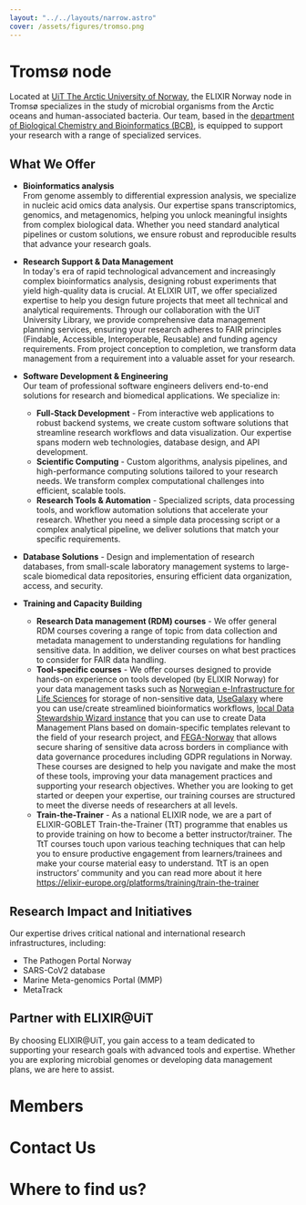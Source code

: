 ```yaml
---
layout: "../../layouts/narrow.astro"
cover: /assets/figures/tromso.png
---
```



# Tromsø node

Located at [UiT The Arctic University of Norway](https://en.uit.no/startsida), the ELIXIR Norway node in Tromsø specializes in the study of microbial organisms from the Arctic oceans and human-associated bacteria. Our team, based in the [department of Biological Chemistry and Bioinformatics (BCB)](https://uit.no/research/bcb), is equipped to support your research with a range of specialized services.

## What We Offer
- **Bioinformatics analysis** <br>
    From genome assembly to differential expression analysis, we specialize in nucleic acid omics data analysis. Our expertise spans transcriptomics, genomics, and metagenomics, helping you unlock meaningful insights from complex biological data. Whether you need standard analytical pipelines or custom solutions, we ensure robust and reproducible results that advance your research goals.

- **Research Support & Data Management** <br>
    In today's era of rapid technological advancement and increasingly complex bioinformatics analysis, designing robust experiments that yield high-quality data is crucial. At ELIXIR UIT, we offer specialized expertise to help you design future projects that meet all technical and analytical requirements. Through our collaboration with the UiT University Library, we provide comprehensive data management planning services, ensuring your research adheres to FAIR principles (Findable, Accessible, Interoperable, Reusable) and funding agency requirements. From project conception to completion, we transform data management from a requirement into a valuable asset for your research.

- **Software Development & Engineering** <br>
    Our team of professional software engineers delivers end-to-end solutions for research and biomedical applications. We specialize in:
    - **Full-Stack Development** - From interactive web applications to robust backend systems, we create custom software solutions that streamline research workflows and data visualization. Our expertise spans modern web technologies, database design, and API development.
    - **Scientific Computing** - Custom algorithms, analysis pipelines, and high-performance computing solutions tailored to your research needs. We transform complex computational challenges into efficient, scalable tools.
    - **Research Tools & Automation** - Specialized scripts, data processing tools, and workflow automation solutions that accelerate your research. Whether you need a simple data processing script or a complex analytical pipeline, we deliver solutions that match your specific requirements.
- **Database Solutions** - Design and implementation of research databases, from small-scale laboratory management systems to large-scale biomedical data repositories, ensuring efficient data organization, access, and security.

- **Training and Capacity Building** <br>
    - **Research Data management (RDM) courses** - We offer general RDM courses covering a range of topic from data collection and metadata management to understanding regulations for handling sensitive data. In addition, we deliver courses on what best practices to consider for FAIR data handling.
    - **Tool-specific courses** - We offer courses designed to provide hands-on experience on tools developed (by ELIXIR Norway) for your data management tasks such as [Norwegian e-Infrastructure for Life Sciences](https://nels.bioinfo.no/) for storage of non-sensitive data, [UseGalaxy](https://galaxyproject.org/use/usegalaxy-no/) where you can use/create streamlined bioinformatics workflows, [local Data Stewardship Wizard instance](https://norway.dsw.elixir-europe.org/wizard/) that you can use to create Data Management Plans based on domain-specific templates relevant to the field of your research project, and [FEGA-Norway](https://ega.elixir.no/) that allows secure sharing of sensitive data across borders in compliance with data governance procedures including GDPR regulations in Norway. 
These courses are designed to help you navigate and make the most of these tools, improving your data management practices and supporting your research objectives. Whether you are looking to get started or deepen your expertise, our training courses are structured to meet the diverse needs of researchers at all levels.
    - **Train-the-Trainer** - As a national ELIXIR node, we are a part of ELIXIR-GOBLET Train-the-Trainer (TtT) programme that enables us to provide training on how to become a better instructor/trainer. The TtT courses touch upon various teaching techniques that can help you to ensure productive engagement from learners/trainees and make your course material easy to understand. TtT is an open instructors’ community and you can read more about it here https://elixir-europe.org/platforms/training/train-the-trainer 

## Research Impact and Initiatives
Our expertise drives critical national and international research infrastructures, including:
- The Pathogen Portal Norway
- SARS-CoV2 database
- Marine Meta-genomics Portal (MMP)
- MetaTrack

## **Partner with ELIXIR@UiT**

By choosing ELIXIR@UiT, you gain access to a team dedicated to supporting your research goals with advanced tools and expertise. Whether you are exploring microbial genomes or developing data management plans, we are here to assist.

# Members

<People org="uit" layout="two-col" hideOrg/>

# Contact Us

# Where to find us?

<MapComponent
    lat={69.681222}
    lng={18.987015}
    address="Forskningsparken 3, 9037 Tromsø"
/>
